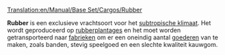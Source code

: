 [[Translation:en/Manual/Base Set/Cargos/Rubber]]

{{nl/Vracht|name=Rubber
|image=Rubberplantation.png
|geproduceerd=[[nl/Manual/Base Set/Industries/Rubberplantage|Rubberplantage]]
|geaccepteerd=[[nl/Manual/Base Set/Industries/Fabriek|Fabriek]]
}}

'''Rubber''' is een exclusieve vrachtsoort voor het [[nl/Manual/Klimaat#Subtropisch|subtropische klimaat]]. Het wordt geproduceerd op [[nl/Manual/Base Set/Industries/Rubberplantage|rubberplantages]] en het moet worden getransporteerd naar [[nl/Manual/Base Set/Industries/Fabriek|fabrieken]] om er een oneindig aantal [[nl/Manual/Base Set/Cargos/Goederen|goederen]] van te maken, zoals banden, stevig speelgoed en een slechte kwaliteit kauwgom.